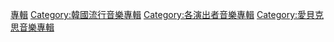 {{Cat see also|BLACKPINK歌曲}}

[[Category:BLACKPINK|專輯]]
[[Category:韓國流行音樂專輯|Category:韓國流行音樂專輯]]
[[Category:各演出者音樂專輯|Category:各演出者音樂專輯]]
[[Category:愛貝克思音樂專輯|Category:愛貝克思音樂專輯]]